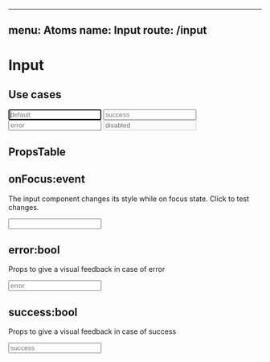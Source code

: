 
---
menu: Atoms
name: Input
route: /input
---


# Input

## Use cases

<div>
  <Input autoFocus placeholder='default' />
  <Input success placeholder='success' />
  <Input error placeholder='error' />
  <Input disabled placeholder='disabled' />
</div>

## PropsTable

<PropsTable of={Input} />

## onFocus:event

The input component changes its style while on focus state. Click to test changes.

<Playground>
  <Input />
</Playground>

## error:bool

Props to give a visual feedback in case of error

<Playground>
  <Input error placeholder='error' />
</Playground>

## success:bool

Props to give a visual feedback in case of success

<Playground>
  <Input success placeholder='success' />
</Playground>
